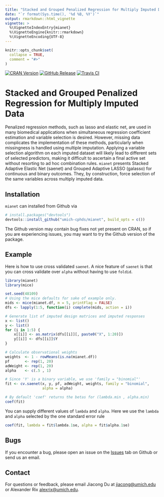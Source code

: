 ```yaml
---
title: "Stacked and Grouped Penalized Regression for Multiply Imputed Data"
date: "`r format(Sys.time(), '%d %B, %Y')`"
output: rmarkdown::html_vignette
vignette: >
  %\VignetteIndexEntry{mianet}
  %\VignetteEngine{knitr::rmarkdown}
  %\VignetteEncoding{UTF-8}
---
```


```r
knitr::opts_chunk$set(
  collapse = TRUE,
  comment = "#>"
)
```


<!-- Badges -->
[![CRAN Version](https://img.shields.io/cran/v/mianet?style=flat-square&color=blue&label=CRAN)](https://cran.r-project.org/package=mianet)
[![GitHub Release](https://img.shields.io/github/v/release/umich-cphds/mianet?include_prereleases&label=Github&style=flat-square&color=blue)](https://github.com/umich-cphds/mianet)
[![Travis CI](https://img.shields.io/travis/umich-cphds/mianet?style=flat-square)](https://travis-ci.org/umich-cphds/mianet)

# Stacked and Grouped Penalized Regression for Multiply Imputed Data

Penalized regression methods, such as lasso and elastic net, are used in
many biomedical applications when simultaneous regression coefficient
estimation and variable selection is desired. However, missing data
complicates the implementation of these methods, particularly when
missingness is handled using multiple imputation. Applying a variable
selection algorithm on each imputed dataset will likely lead
to different sets of selected predictors, making it difficult
to ascertain a final active set without resorting to ad hoc
combination rules. `mianet` presents Stacked Adaptive Elastic Net (saenet)
and Grouped Adaptive LASSO (galasso) for continuous and binary outcomes.
They, by construction, force selection of the same variables across
multiply imputed data.

## Installation

`mianet` can installed from Github via
```r
# install.packages("devtools")
devtools::install_github("umich-cphds/mianet", build_opts = c())
```
The Github version may contain bug fixes not yet present on CRAN,
so if you are experiencing issues, you may want to try the Github
version of the package.

## Example

Here is how to use cross validated `saenet`. A nice feature of `saenet`
is that you can cross validate over `alpha` without having to use `foldid`.

```r
library(mianet)
library(mice)

set.seed(48109)
# Using the mice defaults for sake of example only.
mids <- mice(mianet.df, m = 5, printFlag = FALSE)
dfs <- lapply(1:5, function(i) complete(mids, action = i))

# Generate list of imputed design matrices and imputed responses
x <- list()
y <- list()
for (i in 1:5) {
    x[[i]] <- as.matrix(dfs[[i]][, paste0("X", 1:20)])
    y[[i]] <- dfs[[i]]$Y
}

# Calculate observational weights
weights  <- 1 - rowMeans(is.na(mianet.df))
pf       <- rep(1, 20)
adWeight <- rep(1, 20)
alpha    <- c(.5 , 1)

# Since 'Y' is a binary variable, we use 'family = "binomial"'
fit <- cv.saenet(x, y, pf, adWeight, weights, family = "binomial",
                 alpha = alpha)

# By default 'coef' returns the betas for (lambda.min , alpha.min)
coef(fit)
```
You can supply different values of `lambda` and `alpha`. Here we use the
`lambda` and `alpha` selected by the one standard error rule
```r
coef(fit, lambda = fit$lambda.1se, alpha = fit$alpha.1se)
```
## Bugs
If you encounter a bug, please open an issue on the [Issues](https://github.com/umich-cphds/mianet/issues)
tab on Github or send us an email.

## Contact
For questions or feedback, please email Jiacong Du at
<jiacong@umich.edu> or Alexander Rix <alexrix@umich.edu>.

<!-- ## References -->
